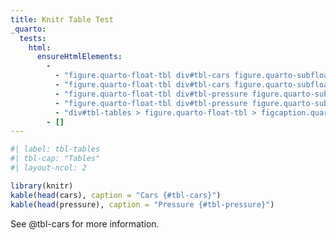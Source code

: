 ```yaml
---
title: Knitr Table Test
_quarto:
  tests:
    html:
      ensureHtmlElements:
        - 
          - "figure.quarto-float-tbl div#tbl-cars figure.quarto-subfloat-tbl table"
          - "figure.quarto-float-tbl div#tbl-cars figure.quarto-subfloat-tbl figcaption.quarto-subfloat-caption"
          - "figure.quarto-float-tbl div#tbl-pressure figure.quarto-subfloat-tbl table"
          - "figure.quarto-float-tbl div#tbl-pressure figure.quarto-subfloat-tbl figcaption.quarto-subfloat-caption"
          - "div#tbl-tables > figure.quarto-float-tbl > figcaption.quarto-float-caption"
        - []
---
```


```r
#| label: tbl-tables
#| tbl-cap: "Tables"
#| layout-ncol: 2

library(knitr)
kable(head(cars), caption = "Cars {#tbl-cars}")
kable(head(pressure), caption = "Pressure {#tbl-pressure}")
```

See @tbl-cars for more information.
